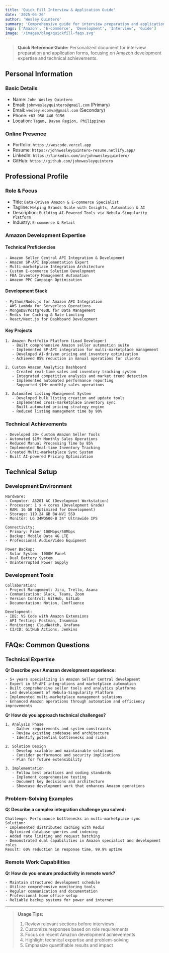 ```yaml
---
title: 'Quick Fill Interview & Application Guide'
date: '2025-04-26'
author: 'Wesley Quintero'
summary: 'Comprehensive guide for interview preparation and application forms, focusing on Amazon development expertise.'
tags: ['Amazon', 'E-commerce', 'Development', 'Interview', 'Guide']
image: '/images/blog/quickfill-faqs.svg'
---
```


> **Quick Reference Guide:** Personalized document for interview preparation and application forms, focusing on Amazon development expertise and technical achievements.

## Personal Information

### Basic Details
- Name: `John Wesley Quintero`
- Email: `johnwesleyquintero@gmail.com` (Primary)
- Email: `wesley.ecomva@gmail.com` (Secondary)
- Phone: `+63 950 446 9156`
- Location: `Tagum, Davao Region, Philippines`

### Online Presence
- Portfolio: `https://wescode.vercel.app`
- Resume: `https://johnwesleyquintero-resume.netlify.app/`
- LinkedIn: `https://linkedin.com/in/johnwesleyquintero/`
- GitHub: `https://github.com/johnwesleyquintero`

## Professional Profile

### Role & Focus
- Title: `Data-Driven Amazon & E-commerce Specialist`
- Tagline: `Helping Brands Scale with Insights, Automation & AI`
- Description: `Building AI-Powered Tools via Nebula-Singularity Platform`
- Industry: `E-commerce & Retail`

### Amazon Development Expertise

#### Technical Proficiencies
```
- Amazon Seller Central API Integration & Development
- Amazon SP-API Implementation Expert
- Multi-marketplace Integration Architecture
- Custom E-commerce Solution Development
- FBA Inventory Management Automation
- Amazon PPC Campaign Optimization
```

#### Development Stack
```
- Python/Node.js for Amazon API Integration
- AWS Lambda for Serverless Operations
- MongoDB/PostgreSQL for Data Management
- Redis for Caching & Rate Limiting
- React/Next.js for Dashboard Development
```

#### Key Projects
```
1. Amazon Portfolio Platform (Lead Developer)
   - Built comprehensive Amazon seller automation suite
   - Implemented SP-API integration for multi-marketplace management
   - Developed AI-driven pricing and inventory optimization
   - Achieved 85% reduction in manual operations for clients

2. Custom Amazon Analytics Dashboard
   - Created real-time sales and inventory tracking system
   - Integrated competitive analysis and market trend detection
   - Implemented automated performance reporting
   - Supported $1M+ monthly sales operations

3. Automated Listing Management System
   - Developed bulk listing creation and update tools
   - Implemented cross-marketplace inventory sync
   - Built automated pricing strategy engine
   - Reduced listing management time by 90%
```

### Technical Achievements
```
- Developed 20+ Custom Amazon Seller Tools
- Automated $1M+ Monthly Sales Operations
- Reduced Manual Processing Time by 85%
- Implemented Real-time Inventory Tracking
- Created Multi-marketplace Sync System
- Built AI-powered Pricing Optimization
```

## Technical Setup

### Development Environment
```
Hardware:
- Computer: A520I AC (Development Workstation)
- Processor: 1 x 4 cores (Development Grade)
- RAM: 16 GB (Optimized for Development)
- Storage: 119.24 GB BW-NV1 SSD
- Monitor: LG 34WQ500-B 34" Ultrawide IPS

Connectivity:
- Primary: Fiber 100Mbps/50Mbps
- Backup: Mobile Data 4G LTE
- Professional Audio/Video Equipment

Power Backup:
- Solar System: 1000W Panel
- Dual Battery System
- Uninterrupted Power Supply
```

### Development Tools
```
Collaboration:
- Project Management: Jira, Trello, Asana
- Communication: Slack, Teams, Zoom
- Version Control: GitHub, GitLab
- Documentation: Notion, Confluence

Development:
- IDE: VS Code with Amazon Extensions
- API Testing: Postman, Insomnia
- Monitoring: CloudWatch, Grafana
- CI/CD: GitHub Actions, Jenkins
```

## FAQs: Common Questions

### Technical Expertise

**Q: Describe your Amazon development experience:**
```
- 5+ years specializing in Amazon Seller Central development
- Expert in SP-API integrations and marketplace automation
- Built comprehensive seller tools and analytics platforms
- Led development of Nebula-Singularity Platform
- Implemented multi-marketplace management solutions
- Enhanced Amazon operations through automation and efficiency improvements
```

**Q: How do you approach technical challenges?**
```
1. Analysis Phase
   - Gather requirements and system constraints
   - Review existing codebase and architecture
   - Identify potential bottlenecks and risks

2. Solution Design
   - Develop scalable and maintainable solutions
   - Consider performance and security implications
   - Plan for future extensibility

3. Implementation
   - Follow best practices and coding standards
   - Implement comprehensive testing
   - Document key decisions and architecture
   - Showcase development work that enhances Amazon operations
```

### Problem-Solving Examples

**Q: Describe a complex integration challenge you solved:**
```
Challenge: Performance bottlenecks in multi-marketplace sync
Solution:
- Implemented distributed caching with Redis
- Optimized database queries and indexing
- Added rate limiting and request batching
- Demonstrated dual capabilities in Amazon specialist and development roles
Result: 60% reduction in response time, 99.9% uptime
```

### Remote Work Capabilities

**Q: How do you ensure productivity in remote work?**
```
- Maintain structured development schedule
- Utilize comprehensive monitoring tools
- Regular communication and documentation
- Professional home office setup
- Reliable backup systems for power and internet
```

---

> **Usage Tips:**
> 1. Review relevant sections before interviews
> 2. Customize responses based on role requirements
> 3. Focus on recent Amazon development achievements
> 4. Highlight technical expertise and problem-solving
> 5. Emphasize quantifiable results and impact